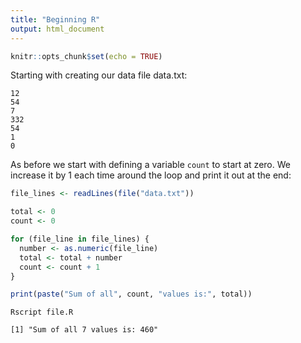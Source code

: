 ```yaml
---
title: "Beginning R"
output: html_document
---
```


```r
knitr::opts_chunk$set(echo = TRUE)
```

Starting with creating our data file data.txt:

```
12
54
7
332
54
1
0
```

As before we start with defining a variable `count` to start at zero. 
We increase it by 1 each time around the loop and print it out at the end:

```R
file_lines <- readLines(file("data.txt"))

total <- 0
count <- 0

for (file_line in file_lines) {
  number <- as.numeric(file_line)
  total <- total + number
  count <- count + 1
}

print(paste("Sum of all", count, "values is:", total))
```

```
Rscript file.R

[1] "Sum of all 7 values is: 460"
```
